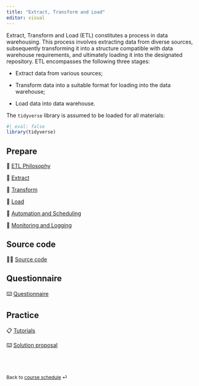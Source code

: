 ```yaml
---
title: "Extract, Transform and Load"
editor: visual
---
```


Extract, Transform and Load (ETL) constitutes a process in data warehousing. This process involves extracting data from diverse sources, subsequently transforming it into a structure compatible with data warehouse requirements, and ultimately loading it into the designated repository. ETL encompasses the following three stages:

* Extract data from various sources;

* Transform data into a suitable format for loading into the data warehouse;

* Load data into data warehouse.

The `tidyverse` library is assumed to be loaded for all materials:

```r
#| eval: false
library(tidyverse)
```


## Prepare

📖 [ETL Philosophy](/contents/week-3/01_ETL.qmd)

📖 [Extract](/contents/week-3/02_extract.qmd)

📖 [Transform](/contents/week-3/03_transform.qmd)

📖 [Load](/contents/week-3/04_load.qmd)

📖 [Automation and Scheduling](/contents/week-3/05_automation.qmd)

📖 [Monitoring and Logging](/contents/week-3/06_monitoring.qmd)

## Source code

🧑‍💻 [Source code](/contents/week-3/source/all_code_chunks.R)

## Questionnaire

⌨️ [Questionnaire](/questionnaire/qcm-week-3.qmd)

## Practice

📋 [Tutorials](/labs/lab-week-3.qmd)

⌨️ [Solution proposal](/labs/solutions/week-3.R)

<br><br>

::: {style="font-size: 0.875em;"}
Back to [course schedule](/ "Course schedule") ⏎
:::